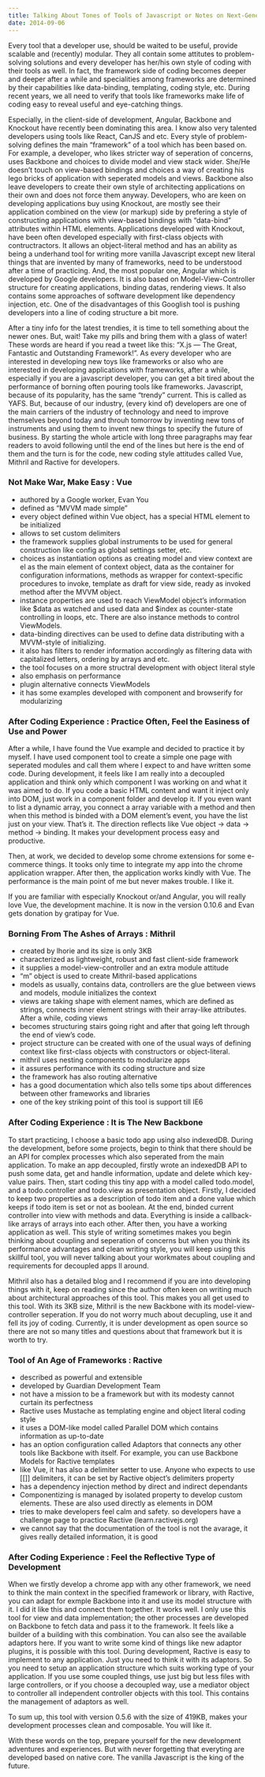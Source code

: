 ```yaml
---
title: Talking About Tones of Tools of Javascript or Notes on Next-Generation Javascript Tools
date: 2014-09-06
---
```


Every tool that a developer use, should be waited to be useful, provide scalable and (recently) modular. They all contain some attitutes to problem-solving solutions and every developer has her/his own style of coding with their tools as well. In fact, the framework side of coding becomes deeper and deeper after a while and specialities among frameworks are determined by their capabilities like data-binding, templating, coding style, etc. During recent years, we all need to verify that tools like frameworks make life of coding easy to reveal useful and eye-catching things.

Especially, in the client-side of development, Angular, Backbone and Knockout have recently been dominating this area. I know also very talented developers using tools like React, CanJS and etc. Every style of problem-solving defines the main “framework” of a tool which has been based on. For example, a developer, who likes stricter way of seperation of concerns, uses Backbone and choices to divide model and view stack wider. She/He doesn’t touch on view-based bindings and choices a way of creating his lego bricks of application with seperated models and views. Backbone also leave developers to create their own style of architecting applications on their own and does not force them anyway. Developers, who are keen on developing applications buy using Knockout, are mostly see their application combined on the view (or markup) side by prefering a style of constructing applications with view-based bindings with “data-bind” attributes within HTML elements. Applications developed with Knockout, have been often developed especially with first-class objects with contructractors. It allows an object-literal method and has an ability as being a underhand tool for writing more vanilla Javascript except new literal things that are invented by many of frameworks, need to be understood after a time of practicing. And, the most popular one, Angular which is developed by Google developers. It is also based on Model-View-Controller structure for creating applications, binding datas, rendering views. It also contains some approaches of software development like dependency injection, etc. One of the disadvantages of this Googlish tool is pushing developers into a line of coding structure a bit more.

After a tiny info for the latest trendies, it is time to tell something about the newer ones. But, wait! Take my pills and bring them with a glass of water! These words are heard if you read a tweet like this: “X.js — The Great, Fantastic and Outstanding Framework!”. As every developer who are interested in developing new toys like frameworks or also who are interested in developing applications with frameworks, after a while, especially if you are a javascript developer, you can get a bit tired about the performance of borning often pouring tools like frameworks. Javascript, because of its popularity, has the same “trendy” current. This is called as YAFS. But, because of our industry, (every kind of) developers are one of the main carriers of the industry of technology and need to improve themselves beyond today and throuh tomorrow by inventing new tons of instruments and using them to invent new things to specify the future of business. By starting the whole article with long three paragraphs may fear readers to avoid following until the end of the lines but here is the end of them and the turn is for the code, new coding style attitudes called Vue, Mithril and Ractive for developers.


### Not Make War, Make Easy : Vue

- authored by a Google worker, Evan You
- defined as “MVVM made simple”
- every object defined within Vue object, has a special HTML element to be initialized
- allows to set custom delimiters
- the framework supplies global instruments to be used for general construction like config as global settings setter, etc.
- choices as instantiation options as creating model and view context are el as the main element of context object, data as the container for configuration informations, methods as wrapper for context-specific procedures to invoke, template as draft for view side, ready as invoked method after the MVVM object.
- instance properties are used to reach ViewModel object’s information like $data as watched and used data and $index as counter-state controlling in loops, etc. There are also instance methods to control ViewModels.
- data-binding directives can be used to define data distributing with a MVVM-style of initializing.
- it also has filters to render information accordingly as filtering data with capitalized letters, ordering by arrays and etc.
- the tool focuses on a more structral development with object literal style
- also emphasis on performance
- plugin alternative connects ViewModels
- it has some examples developed with component and browserify for modularizing


### After Coding Experience : Practice Often, Feel the Easiness of Use and Power

After a while, I have found the Vue example and decided to practice it by myself. I have used component tool to create a simple one page with seperated modules and call them where I expect to and have written some code. During development, it feels like I am really into a decoupled application and think only which component I was working on and what it was aimed to do. If you code a basic HTML content and want it inject only into DOM, just work in a component folder and develop it. If you even want to list a dynamic array, you connect a array variable with a method and then when this method is binded with a DOM element’s event, you have the list just on your view. That’s it. The direction reflects like Vue object -> data -> method -> binding. It makes your development process easy and productive.

Then, at work, we decided to develop some chrome extensions for some e-commerce things. It tooks only time to integrate my app into the chrome application wrapper. After then, the application works kindly with Vue. The performance is the main point of me but never makes trouble. I like it.

If you are familiar with especially Knockout or/and Angular, you will really love Vue, the development machine. It is now in the version 0.10.6 and Evan gets donation by gratipay for Vue.


### Borning From The Ashes of Arrays : Mithril

- created by lhorie and its size is only 3KB
- characterized as lightweight, robust and fast client-side framework
- it supplies a model-view-controller and an extra module attitude
- “m” object is used to create Mithril-based applications
- models as usually, contains data, controllers are the glue between views and models, module initializes the context
- views are taking shape with element names, which are defined as strings, connects inner element strings with their array-like attributes. After a while, coding views
- becomes structuring stairs going right and after that going left through the end of view’s code.
- project structure can be created with one of the usual ways of defining context like first-class objects with constructors or object-literal.
- mithril uses nesting components to modularize apps
- it assures performance with its coding structure and size
- the framework has also routing alternative
- has a good documentation which also tells some tips about differences between other frameworks and libraries
- one of the key striking point of this tool is support till IE6


### After Coding Experience : It is The New Backbone

To start practicing, I choose a basic todo app using also indexedDB. During the development, before some projects, begin to think that there should be an API for complex processes which also seperated from the main application. To make an app decoupled, firstly wrote an indexedDB API to push some data, get and handle information, update and delete which key-value pairs. Then, start coding this tiny app with a model called todo.model, and a todo.controller and todo.view as presentation object. Firstly, I decided to keep two properties as a description of todo item and a done value which keeps if todo item is set or not as boolean. At the end, binded current controller into view with methods and data. Everything is inside a callback-like arrays of arrays into each other. After then, you have a working application as well. This style of writing sometimes makes you begin thinking about coupling and seperation of concerns but when you think its performance advantages and clean writing style, you will keep using this skillful tool, you will never talking about your workmates about coupling and requirements for decoupled apps ll around.

Mithril also has a detailed blog and I recommend if you are into developing things with it, keep on reading since the author often keen on writing much about architectural approaches of this tool. This makes you all get used to this tool.
With its 3KB size, Mithril is the new Backbone with its model-view-controller seperation. If you do not worry much about decupling, use it and fell its joy of coding. Currently, it is under development as open source so there are not so many titles and questions about that framework but it is worth to try.


### Tool of An Age of Frameworks : Ractive

- described as powerful and extensible
- developed by Guardian Development Team
- not have a mission to be a framework but with its modesty cannot curtain its perfectness
- Ractive uses Mustache as templating engine and object literal coding style
- it uses a DOM-like model called Parallel DOM which contains information as up-to-date
- has an option configuration called Adaptors that connects any other tools like Backbone with itself. For example, you can use Backbone Models for Ractive templates
- like Vue, it has also a delimiter setter to use. Anyone who expects to use [[]] delimiters, it can be set by Ractive object’s delimiters property
- has a dependency injection method by direct and indirect dependants
- Componentizing is managed by isolated property to develop custom elements. These are also used directly as elements in DOM
- tries to make developers feel calm and safety. so developers have a challenge page to practice Ractive (learn.ractivejs.org)
- we cannot say that the documentation of the tool is not the avarage, it gives really detailed information, it is good


### After Coding Experience : Feel the Reflective Type of Development

When we firstly develop a chrome app with any other framework, we need to think the main context in the specified framework or library, with Ractive, you can adapt for exmple Backbone into it and use its model structure with it. I did it like this and connect them together. It works well. I only use this tool for view and data implementation; the other processes are developed on Backbone to fetch data and pass it to the framework. It feels like a builder of a building with this combination. You can also see the available adaptors here. If you want to write some kind of things like new adaptor plugins, it is possible with this tool. During development, Ractive is easy to implement to any application. Just you need to think it with its adaptors. So you need to setup an application structure which suits working type of your application. If you use some coupled things, use just big but less files with large controllers, or if you choose a decoupled way, use a mediator object to controller all independent controller objects with this tool. This contains the management of adaptors as well.

To sum up, this tool with version 0.5.6 with the size of 419KB, makes your development processes clean and composable. You will like it.

With these words on the top, prepare yourself for the new development adventures and experiences. But with never forgetting that everyting are developed based on native core. The vanilla Javascript is the king of the future.